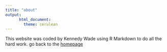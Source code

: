 ```yaml
---
title: "about"
output: 
      html_document:
        theme: cerulean
---
```


This website was coded by Kennedy Wade using R Markdown to do all the hard work.
go back to the [homepage](index.html)